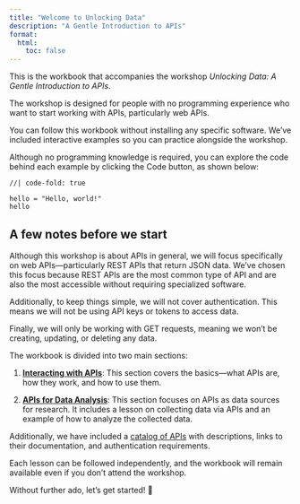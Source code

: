 ```yaml
---
title: "Welcome to Unlocking Data"
description: "A Gentle Introduction to APIs"
format:
  html:
    toc: false
---
```


This is the workbook that accompanies the workshop *Unlocking Data: A Gentle Introduction to APIs*.

The workshop is designed for people with no programming experience who want to start working with APIs, particularly web APIs.

You can follow this workbook without installing any specific software. We’ve included interactive examples so you can practice alongside the workshop.

Although no programming knowledge is required, you can explore the code behind each example by clicking the Code button, as shown below:

```ojs
//| code-fold: true

hello = "Hello, world!"
hello
```

::: {.callout-warning}
## A few notes before we start

Although this workshop is about APIs in general, we will focus specifically on web APIs—particularly REST APIs that return JSON data. We’ve chosen this focus because REST APIs are the most common type of API and are also the most accessible without requiring specialized software.

Additionally, to keep things simple, we will not cover authentication. This means we will not be using API keys or tokens to access data.

Finally, we will only be working with GET requests, meaning we won’t be creating, updating, or deleting any data.
:::

The workbook is divided into two main sections:

1. [**Interacting with APIs**](what-is-an-api.html): This section covers the basics—what APIs are, how they work, and how to use them.

2. [**APIs for Data Analysis**](collecting-data-for-analysis.html): This section focuses on APIs as data sources for research. It includes a lesson on collecting data via APIs and an example of how to analyze the collected data.

Additionally, we have included a [catalog of APIs](../resources/catalog.html) with descriptions, links to their documentation, and authentication requirements.

Each lesson can be followed independently, and the workbook will remain available even if you don’t attend the workshop.

Without further ado, let’s get started! 🚀
